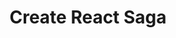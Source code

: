 ---
title: "Create React Saga"
platform: "npm.svg"
url: "https://sprakash57.github.io/create-react-saga"
image: "wrs.png"
summary: "create-react-saga is a CLI tool for quickly setup your next clutter-free webpack backed React application."
technology: ["React", "Typescript", "Node.js", "Storybook.js"]
---